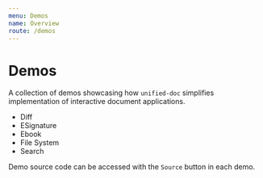 ```yaml
---
menu: Demos
name: Overview
route: /demos
---
```



# Demos

A collection of demos showcasing how `unified-doc` simplifies implementation of interactive document applications.

- <Link to="./diff">Diff</Link>
- <Link to="./esignature">ESignature</Link>
- <Link to="./ebook">Ebook</Link>
- <Link to="./file-system">File System</Link>
- <Link to="./search">Search</Link>

Demo source code can be accessed with the `Source` button in each demo.
